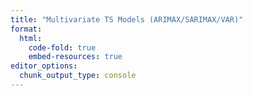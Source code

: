 ```yaml
---
title: "Multivariate TS Models (ARIMAX/SARIMAX/VAR)"
format:  
  html:
    code-fold: true
    embed-resources: true
editor_options: 
  chunk_output_type: console
---
```


